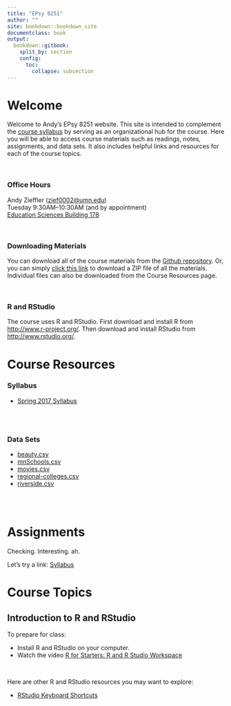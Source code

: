 ```yaml
---
title: "EPsy 8251"
author: ""
site: bookdown::bookdown_site
documentclass: book
output: 
  bookdown::gitbook:
    split_by: section
    config:
      toc:
        collapse: subsection
---
```




# Welcome {-}

Welcome to Andy's EPsy 8251 website. This site is intended to complement the [course syllabus]((https://github.com/zief0002/epsy-8251/blob/master/s17-8251-syllabus.pdf?raw=true)) by serving as an organizational hub for the course. Here you will be able to access course materials such as readings, notes, assignments, and data sets. It also includes helpful links and resources for each of the course topics.

<br />

### Office Hours {-}

Andy Zieffler ([zief0002@umn.edu](mailto:zief0002@umn.edu?Subject=EPsy%208251)) <br />
Tuesday 9:30AM&ndash;10:30AM (and by appointment) <br />
[Education Sciences Building 178](http://campusmaps.umn.edu/education-sciences-building)

<br />

### Downloading Materials {-}

You can download all of the course materials from the [Github repository](https://github.com/zief0002/epsy-8251/). Or, you can simply [click this link](https://github.com/zief0002/epsy-8251/archive/master.zip) to download a ZIP file of all the materials. Individual files can also be downloaded from the Course Resources page. 

<br />

### R and RStudio {-}

The course uses R and RStudio. First download and install R from [http://www.r-project.org/](http://www.r-project.org/). Then download and install RStudio from [http://www.rstudio.org/](http://www.rstudio.org/).



# Course Resources {-}


### Syllabus {-}

- [Spring 2017 Syllabus](https://github.com/zief0002/epsy-8251/blob/master/s17-8251-syllabus.pdf?raw=true)


<br /><br />

### Data Sets {-}

- [beauty.csv](https://github.com/zief0002/epsy-8251/blob/master/data/beauty.csv?raw=true)
- [mnSchools.csv](https://github.com/zief0002/epsy-8251/blob/master/data/mnSchools.csv?raw=true)
- [movies.csv](https://github.com/zief0002/epsy-8251/blob/master/data/movies.csv?raw=true)
- [regional-colleges.csv](https://github.com/zief0002/epsy-8251/blob/master/data/regional-colleges.csv?raw=true)
- [riverside.csv](https://github.com/zief0002/epsy-8251/blob/master/data/riverside.csv?raw=true)


<br /><br />

# Assignments {-}

Checking. Interesting. ah.

Let's try a link: [Syllabus](https://github.com/zief0002/epsy-8251/blob/master/F16-8251-Syllabus-Section-01.pdf?raw=true)




# Course Topics {-}


## Introduction to R and RStudio {-}

To prepare for class:

- Install R and RStudio on your computer.
- Watch the video [R for Starters: R and R Studio Workspace](https://www.youtube.com/watch?v=uKyQyfenfvM)

<br />

Here are other R and RStudio resources you may want to explore:

- [RStudio Keyboard Shortcuts](https://support.rstudio.com/hc/en-us/articles/200711853-Keyboard-Shortcuts)


